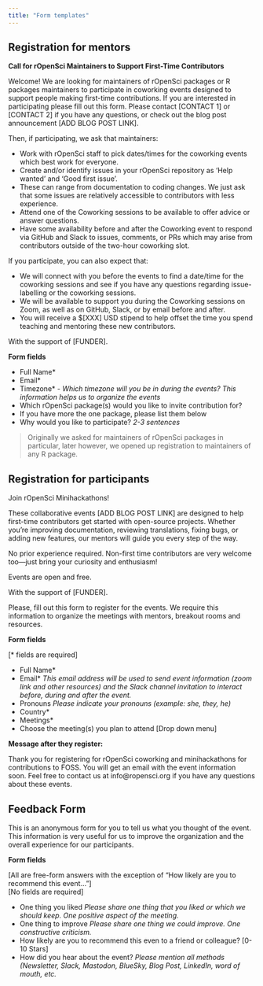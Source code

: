```yaml
---
title: "Form templates"
---
```


## Registration for mentors {#mentors}

**Call for rOpenSci Maintainers to Support First-Time Contributors**

Welcome! We are looking for maintainers of rOpenSci packages or R packages maintainers to participate in coworking events designed to support people making first-time contributions. If you are interested in participating please fill out this form. Please contact [CONTACT 1] or [CONTACT 2] if you have any questions, or check out the blog post announcement [ADD BLOG POST LINK].

Then, if participating, we ask that maintainers:

- Work with rOpenSci staff to pick dates/times for the coworking events which best work for everyone.
- Create and/or identify issues in your rOpenSci repository as ‘Help wanted’ and ‘Good first issue’.
- These can range from documentation to coding changes. We just ask that some issues are relatively accessible to contributors with less experience.
- Attend one of the Coworking sessions to be available to offer advice or answer questions.
- Have some availability before and after the Coworking event to respond via GitHub and Slack to issues, comments, or PRs which may arise from contributors outside of the two-hour coworking slot.

If you participate, you can also expect that:

- We will connect with you before the events to find a date/time for the coworking sessions and see if you have any questions regarding issue-labelling or the coworking sessions.
- We will be available to support you during the Coworking sessions on Zoom, as well as on GitHub, Slack, or by email before and after.
- You will receive a $[XXX] USD stipend to help offset the time you spend teaching and mentoring these new contributors.

With the support of [FUNDER].

**Form fields** 

- Full Name*
- Email*
- Timezone* - *Which timezone will you be in during the events? This information helps us to organize the events*
- Which rOpenSci package(s) would you like to invite contribution for?
- If you have more the one package, please list them below
- Why would you like to participate? *2-3 sentences*

> Originally we asked for maintainers of rOpenSci packages in particular, 
> later however, we opened up registration to maintainers of any R package.

## Registration for participants {#participants}

Join rOpenSci Minihackathons!

These collaborative events [ADD BLOG POST LINK] are designed to help first-time contributors get started with open-source projects. Whether you're improving documentation, reviewing translations, fixing bugs, or adding new features, our mentors will guide you every step of the way. 

No prior experience required. Non-first time contributors are very welcome too—just bring your curiosity and enthusiasm!

Events are open and free.

With the support of [FUNDER].

Please, fill out this form to register for the events. We require this information to organize the meetings with mentors, breakout rooms and resources.

**Form fields** 

[\* fields are required]

- Full Name*
- Email*  *This email address will be used to send event information (zoom link and other resources) and the Slack channel invitation to interact before, during and after the event.*
- Pronouns
    *Please indicate your pronouns (example: she, they, he)*
- Country*
- Meetings*
- Choose the meeting(s) you plan to attend [Drop down menu]

**Message after they register:**

Thank you for registering for rOpenSci coworking and minihackathons for contributions to FOSS. 
You will get an email with the event information soon.
Feel free to contact us at info@ropensci.org if you have any questions about these events.

## Feedback Form {#feedback}

This is an anonymous form for you to tell us what you thought of the event. 
This information is very useful for us to improve the organization and the overall experience for our participants.

**Form fields**   

[All are free-form answers with the exception of "How likely are you to recommend this event..."]  
[No fields are required]

- One thing you liked *Please share one thing that you liked or which we should keep.  One positive aspect of the meeting.*
- One thing to improve *Please share one thing we could improve. One constructive criticism.*
- How likely are you to recommend this even to a friend or colleague? [0-10 Stars]
- How did you hear about the event? *Please mention all methods (Newsletter, Slack, Mastodon, BlueSky, Blog Post, LinkedIn, word of mouth, etc.*

